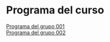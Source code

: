 # Programa del curso {-}

[Programa del grupo 001](programa-curso/gf0604-procesamientodatosgeograficos-g001-2022-i.pdf)  
[Programa del grupo 002](programa-curso/gf0604-procesamientodatosgeograficos-g002-2022-i.pdf)